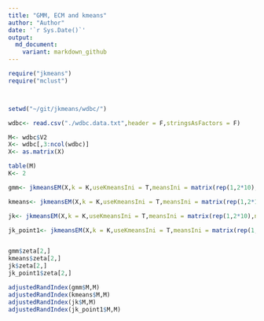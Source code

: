 ```yaml
---
title: "GMM, ECM and kmeans"
author: "Author"
date: '`r Sys.Date()`'
output:
  md_document: 
    variant: markdown_github
---
```


```r


require("jkmeans")
require("mclust")



setwd("~/git/jkmeans/wdbc/")

wdbc<- read.csv("./wdbc.data.txt",header = F,stringsAsFactors = F)

M<- wdbc$V2
X<- wdbc[,3:ncol(wdbc)]
X<- as.matrix(X)

table(M)
K<- 2

gmm<- jkmeansEM(X,k = K,useKmeansIni = T,meansIni = matrix(rep(1,2*10),nrow = 2),sigma2_ini = 1,fixW = F, tau = 1)

kmeans<- jkmeansEM(X,k = K,useKmeansIni = T,meansIni = matrix(rep(1,2*10),nrow = 2),sigma2_ini = 1,fixW = T, tau = 1000)

jk<- jkmeansEM(X,k = K,useKmeansIni = T,meansIni = matrix(rep(1,2*10),nrow = 2),sigma2_ini = 1,fixW = F,   tau = 1000)

jk_point1<- jkmeansEM(X,k = K,useKmeansIni = T,meansIni = matrix(rep(1,2*10),nrow = 2),sigma2_ini = 1,fixW = F,   tau = 0.1)


gmm$zeta[2,]
kmeans$zeta[2,]
jk$zeta[2,]
jk_point1$zeta[2,]

adjustedRandIndex(gmm$M,M)
adjustedRandIndex(kmeans$M,M)
adjustedRandIndex(jk$M,M)
adjustedRandIndex(jk_point1$M,M)

```